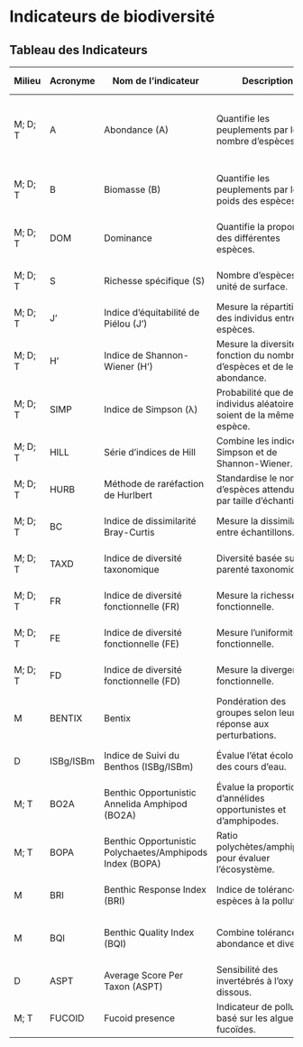 # Indicateurs de biodiversité {#sec-indicateurs}



## Tableau des Indicateurs

| Milieu | Acronyme | Nom de l'indicateur                          | Description                                                                 | Référence                          | Packages/Fonctions nécessaires        | Format des données requises                                             |
|--------|---------|---------------------------------------------|-----------------------------------------------------------------------------|-------------------------------------|--------------------------------------|-------------------------------------------------------------------------|
| M; D; T | A       | Abondance (A)                           | Quantifie les peuplements par le nombre d'espèces.                         | Barnes et al., 1991                | `vegan::specnumber`                  | Data frame avec espèces en colonnes, échantillons en lignes, et abondances. |
| M; D; T | B       | Biomasse (B)                            | Quantifie les peuplements par le poids des espèces.                         | Barnes et al., 1991                | À implémenter                        | Data frame avec poids des espèces et superficie échantillonnée.         |
| M; D; T | DOM     | Dominance                               | Quantifie la proportion des différentes espèces.                            | Barnes et al., 1991                | `vegan::diversity`                   | Abondances relatives des espèces par échantillon.                       |
| M; D; T | S       | Richesse spécifique (S)                 | Nombre d'espèces par unité de surface.                                      | Peet, 1974                         | `vegan::specnumber`                  | Nombre total ou moyen d'espèces par unité de surface.                   |
| M; D; T | J'      | Indice d’équitabilité de Piélou (J’)     | Mesure la répartition des individus entre les espèces.                      | Piélou, 1966                       | `vegan::diversity`                   | Nombre total d'espèces et leur abondance.                               |
| M; D; T | H'      | Indice de Shannon-Wiener (H’)           | Mesure la diversité en fonction du nombre d’espèces et de leur abondance.  | Gray et al., 1982                  | `vegan::diversity`                   | Proportion de chaque espèce.                                           |
| M; D; T | SIMP    | Indice de Simpson (λ)                   | Probabilité que deux individus aléatoires soient de la même espèce.         | Simpson, 1949                      | `vegan::diversity`                   | Proportions et effectifs des espèces.                                  |
| M; D; T | HILL    | Série d’indices de Hill                 | Combine les indices de Simpson et de Shannon-Wiener.                       | Hill, 1973                         | `vegan::hillR`                       | Proportion de chaque espèce.                                           |
| M; D; T | HURB    | Méthode de raréfaction de Hurlbert       | Standardise le nombre d’espèces attendues par taille d’échantillon.        | Peet, 1974                         | `vegan::rarefy`                      | Effectifs des espèces par échantillon.                                 |
| M; D; T | BC      | Indice de dissimilarité Bray-Curtis     | Mesure la dissimilarité entre échantillons.                                | Bray & Curtis, 1957                | `vegan::vegdist`                     | Abondance des espèces par échantillon.                                |
| M; D; T | TAXD    | Indice de diversité taxonomique         | Diversité basée sur la parenté taxonomique.                               | Warwick & Clarke, 1995             | À implémenter                        | Relations taxonomiques des espèces.                                   |
| M; D; T | FR      | Indice de diversité fonctionnelle (FR)  | Mesure la richesse fonctionnelle.                                         | Mason et al., 2005                 | `FD::dbFD`                           | Matrice de traits biologiques et abondance.                           |
| M; D; T | FE      | Indice de diversité fonctionnelle (FE)  | Mesure l’uniformité fonctionnelle.                                       | Mason et al., 2005                 | `FD::dbFD`                           | Matrice de traits biologiques et abondance.                           |
| M; D; T | FD      | Indice de diversité fonctionnelle (FD)  | Mesure la divergence fonctionnelle.                                      | Mason et al., 2005                 | `FD::dbFD`                           | Matrice de traits biologiques et abondance.                           |
| M | BENTIX | Bentix                                     | Pondération des groupes selon leur réponse aux perturbations.            | Simboura & Zenetos, 2002           | À implémenter                        | Abondance relative des groupes.                                      |
| D | ISBg/ISBm | Indice de Suivi du Benthos (ISBg/ISBm)    | Évalue l’état écologique des cours d’eau.                               | Pelletier & Moisan, 2012           | À implémenter                        | Nombre total de taxons, % EPT, % Chironomidae, etc.                   |
| M; T | BO2A  | Benthic Opportunistic Annelida Amphipod (BO2A) | Évalue la proportion d’annélides opportunistes et d’amphipodes.   | Dauvin & Ruellet, 2009            | À implémenter                        | Présence/abondance d’annélides et amphipodes.                         |
| M; T | BOPA  | Benthic Opportunistic Polychaetes/Amphipods Index (BOPA) | Ratio polychètes/amphipodes pour évaluer l’écosystème. | Dauvin & Ruellet, 2007            | À implémenter                        | Fréquence de polychètes et amphipodes opportunistes.                  |
| M | BRI    | Benthic Response Index (BRI)              | Indice de tolérance des espèces à la pollution.                         | Smith et al., 2001                 | À implémenter                        | Abondance des espèces et valeur de tolérance.                        |
| M | BQI    | Benthic Quality Index (BQI)               | Combine tolérance, abondance et diversité.                              | Rosenberg et al., 2004             | À implémenter                        | Sensibilité des espèces, abondance relative et effectif total.       |
| D | ASPT   | Average Score Per Taxon (ASPT)            | Sensibilité des invertébrés à l’oxygène dissous.                        | Armitage et al., 1983              | `bio.infer::calc_biotic_index`       | Score BMWP et nombre de taxons identifiés.                           |
| M; T | FUCOID | Fucoid presence                         | Indicateur de pollution basé sur les algues fucoïdes.                  | Wilkinson et al., 2007             | À implémenter                        | Présence/absence et extension des algues dans l’estuaire.            |

